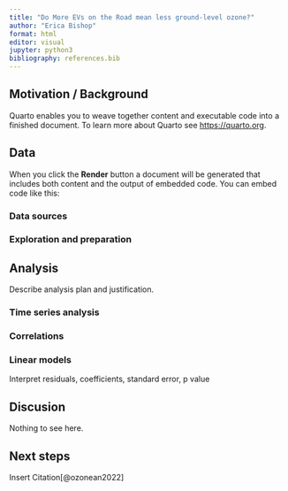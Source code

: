```yaml
---
title: "Do More EVs on the Road mean less ground-level ozone?"
author: "Erica Bishop"
format: html
editor: visual
jupyter: python3
bibliography: references.bib
---
```


## Motivation / Background

Quarto enables you to weave together content and executable code into a finished document. To learn more about Quarto see <https://quarto.org>.

## Data

When you click the **Render** button a document will be generated that includes both content and the output of embedded code. You can embed code like this:

### Data sources

### Exploration and preparation


## Analysis

Describe analysis plan and justification. 

### Time series analysis

### Correlations

### Linear models

Interpret residuals, coefficients, standard error, p value

## Discusion

Nothing to see here. 

## Next steps

Insert Citation[@ozonean2022]
